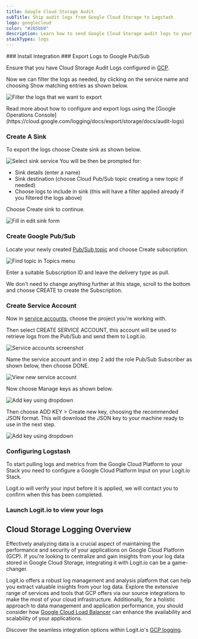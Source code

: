 ```yaml
---
title: Google Cloud Storage Audit
subTitle: Ship audit logs from Google Cloud Storage to Logstash
logo: googlecloud
color: "#205bb0"
description: Learn how to send Google Cloud Storage audit logs to your Logstash instance & simplify your log analysis.
stackTypes: logs
---
```


<Steps>
  ### Install Integration
  <InstallIntegration/>
  ### Export Logs to Google Pub/Sub

  Ensure that you have Cloud Storage Audit Logs configured in [GCP](https://console.cloud.google.com/logs).

  Now we can filter the logs as needed, by clicking on the service name and choosing Show matching entries as shown below.

  ![Filter the logs that we want to export](@/images/integrations/google-pubsub/filter_logs.png)

  <Callout type="info">
    Read more about how to configure and export logs using the [Google Operations Console](https://cloud.google.com/logging/docs/export/storage/docs/audit-logs)
  </Callout>

  ### Create A Sink

  To export the logs choose Create sink as shown below.

  ![Select sink service](@/images/integrations/google-pubsub/gcp-ss2.png)
  You will be then be prompted for:
  - Sink details (enter a name)
  - Sink destination (choose Cloud Pub/Sub topic creating a new topic if needed)
  - Choose logs to include in sink (this will have a filter applied already if you filtered the logs above)

  Choose Create sink to continue.

  ![Fill in edit sink form](@/images/integrations/google-pubsub/gcp-ss3.png)

  ### Create Google Pub/Sub

  Locate your newly created [Pub/Sub topic](https://console.cloud.google.com/cloudpubsub/topic/) and choose Create subscription.

  ![Find topic in Topics menu](@/images/integrations/google-pubsub/gcp-ss5.png)
  
  Enter a suitable Subscription ID and leave the delivery type as pull.

  We don't need to change anything further at this stage, scroll to the bottom and choose CREATE to create the Subscription.

  ### Create Service Account

  Now in [service accounts](https://console.cloud.google.com/iam-admin/serviceaccounts), choose the project you're working with. 
      
  Then select CREATE SERVICE ACCOUNT, this account will be used to retrieve logs from the Pub/Sub and send them to Logit.io.

  ![Service accounts screenshot](@/images/integrations/google-pubsub/gcp-ss8.png)

  Name the service account and in step 2 add the role Pub/Sub Subscriber as shown below, then choose DONE.
  
  ![View new service account](@/images/integrations/google-pubsub/gcp-ss11.png)

  Now choose Manage keys as shown below.

  ![Add key using dropdown](@/images/integrations/google-pubsub/gcp-ss12.png)

  Then choose ADD KEY > Create new key, choosing the recommended JSON format. This will download the JSON key to your machine ready to use in the next step.

  ![Add key using dropdown](@/images/integrations/google-pubsub/gcp-ss13.png)

  ### Configuring Logstash

  To start pulling logs and metrics from the Google Cloud Platform to your Stack you need to configure a Google Cloud Platform Input on your Logit.io Stack.

  <ConfigurePubSub type="" utmSource="Google_Cloud_Storage_Audit" utmMedium="google" utmCampaign="googlecloudstorage"/>

  <Callout type="info">
    Logit.io will verify your input before it is applied, we will contact you to confirm when this has been completed.
  </Callout>

  ### Launch Logit.io to view your logs
  <LaunchStack utmMedium="google" utmCampaign="googlecloudstorage" source="Google_Cloud_Storage_Audit" />
</Steps>

## Cloud Storage Logging Overview

Effectively analyzing data is a crucial aspect of maintaining the performance 
and security of your applications on Google Cloud Platform (GCP). 
If you're looking to centralize and gain insights from your log data stored 
in Google Cloud Storage, integrating it with Logit.io can be a game-changer.

Logit.io offers a robust log management and analysis platform that can help you 
extract valuable insights from your log data. Explore the extensive range of 
services and tools that GCP offers via our source integrations to make the 
most of your cloud infrastructure. Additionally, for a holistic approach to 
data management and application performance, you should consider 
how [Google Cloud Load Balancer](/integrations/log-management/google-cloud/load-balancing) 
can enhance the availability and scalability of your applications. 

Discover the seamless integration options within Logit.io's [GCP logging](https://logit.io/solutions/gcp-logging/).
